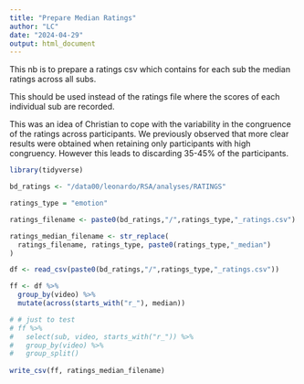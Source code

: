 ```yaml
---
title: "Prepare Median Ratings"
author: "LC"
date: "2024-04-29"
output: html_document
---
```


This nb is to prepare a ratings csv which contains for each sub the median ratings across
all subs.

This should be used instead of the ratings file where the scores of each individual sub are recorded.

This was an idea of Christian to cope with the variability in the congruence of the ratings across participants. We previously observed that more clear results were obtained when retaining only participants with high congruency. However this leads to discarding 35-45% of the participants.


```r
library(tidyverse)

bd_ratings <- "/data00/leonardo/RSA/analyses/RATINGS"

ratings_type = "emotion"

ratings_filename <- paste0(bd_ratings,"/",ratings_type,"_ratings.csv")

ratings_median_filename <- str_replace(
  ratings_filename, ratings_type, paste0(ratings_type,"_median")
)

df <- read_csv(paste0(bd_ratings,"/",ratings_type,"_ratings.csv"))

ff <- df %>%
  group_by(video) %>%
  mutate(across(starts_with("r_"), median))

# # just to test
# ff %>% 
#   select(sub, video, starts_with("r_")) %>% 
#   group_by(video) %>%
#   group_split()
  
write_csv(ff, ratings_median_filename)

```

